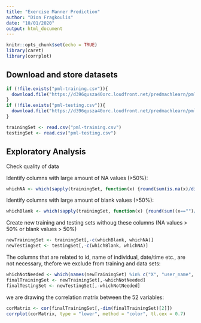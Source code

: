 ```yaml
---
title: "Exercise Manner Prediction"
author: "Dion Fragkoulis"
date: "10/01/2020"
output: html_document
---
```


```r
knitr::opts_chunk$set(echo = TRUE)
library(caret)
library(corrplot)
```

## Download and store datasets

```r
if (!file.exists("pml-training.csv")){
  download.file("https://d396qusza40orc.loudfront.net/predmachlearn/pml-training.csv", "pml-training.csv")
}
if (!file.exists("pml-testing.csv")){
  download.file("https://d396qusza40orc.loudfront.net/predmachlearn/pml-testing.csv", "pml-testing.csv")
}

trainingSet <- read.csv("pml-training.csv")
testingSet <- read.csv("pml-testing.csv")

```

## Exploratory Analysis

Check quality of data

Identify columns with large amount of NA values (>50%):
```r
whichNA <- which(sapply(trainingSet, function(x) {round(sum(is.na(x)/dim(trainingSet)[1]),2)}) > .5)
```

Identify columns with large amount of blank values (>50%):
```r
whichBlank <- which(sapply(trainingSet, function(x) {round(sum((x=="")/dim(trainingSet)[1]),2)}) > .5)
```

Create new training and testing sets withoug these columns (NA values > 50% or blank values > 50%)
```r
newTrainingSet <- trainingSet[,-c(whichBlank, whichNA)]
newTestingSet <- testingSet[,-c(whichBlank, whichNA)]
```

The columns that are related to id, name of individual, date/time etc., are not necessary, thefore we exclude from training and data sets:
```r
whichNotNeeded <- which(names(newTrainingSet) %in% c("X", "user_name", "raw_timestamp_part_1", "raw_timestamp_part_2", "cvtd_timestamp", "new_window", "num_window" ))
finalTrainingSet <- newTrainingSet[,-whichNotNeeded]
finalTestingSet <- newTestingSet[,-whichNotNeeded]
```

we are drawing the correlation matrix between the 52 variables:
```r
corMatrix <- cor(finalTrainingSet[,-dim(finalTrainingSet)[2]])
corrplot(corMatrix, type = "lower", method = "color", tl.cex = 0.7)
```
